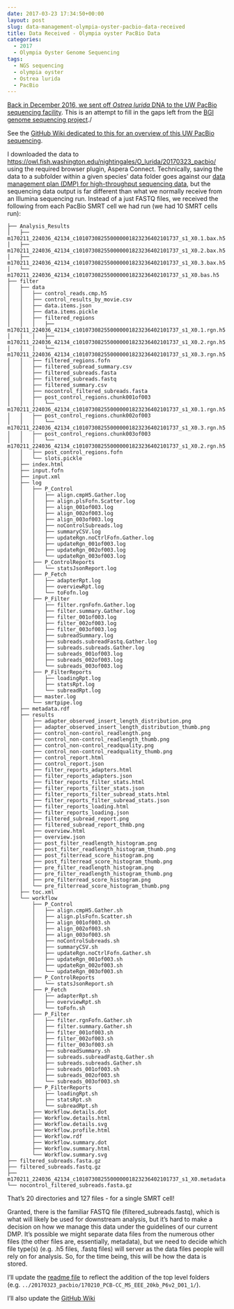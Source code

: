 ```yaml
---
date: 2017-03-23 17:34:50+00:00
layout: post
slug: data-management-olympia-oyster-pacbio-data-received
title: Data Received - Olympia oyster PacBio Data
categories:
  - 2017
  - Olympia Oyster Genome Sequencing
tags:
  - NGS sequencing
  - olympia oyster
  - Ostrea lurida
  - PacBio
---
```


[Back in December 2016, we sent off _Ostrea lurida_ DNA to the UW PacBio sequencing facility](https://robertslab.github.io/sams-notebook/posts/2016-12-19-sample-submission-ostrea-lurida-gdna-for-pacbio-sequencing/). This is an attempt to fill in the gaps left from the [BGI genome sequencing project](https://github.com/RobertsLab/project-olympia.oyster-genomic/wiki/Genome-sequencing-September-2015)./

See the [GitHub Wiki dedicated to this for an overview of this UW PacBio sequencing](https://github.com/RobertsLab/project-olympia.oyster-genomic/wiki/Genome-sequencing-December-2016-(UW-PacBio)).

I downloaded the data to [https://owl.fish.washington.edu/nightingales/O_lurida/20170323_pacbio/](http://owl.fish.washington.edu/nightingales/O_lurida/20170323_pacbio/) using the required browser plugin, Aspera Connect. Technically, saving the data to a subfolder within a given species' data folder goes against our [data management plan (DMP) for high-throughput sequencing data](https://github.com/sr320/LabDocs/wiki/Data-Management#ngs-data-management-plan), but the sequencing data output is far different than what we normally receive from an Illumina sequencing run. Instead of a just FASTQ files, we received the following from each PacBio SMRT cell we had run (we had 10 SMRT cells run):

```
├── Analysis_Results
│   ├── m170211_224036_42134_c101073082550000001823236402101737_s1_X0.1.bax.h5
│   ├── m170211_224036_42134_c101073082550000001823236402101737_s1_X0.2.bax.h5
│   ├── m170211_224036_42134_c101073082550000001823236402101737_s1_X0.3.bax.h5
│   └── m170211_224036_42134_c101073082550000001823236402101737_s1_X0.bas.h5
├── filter
│   ├── data
│   │   ├── control_reads.cmp.h5
│   │   ├── control_results_by_movie.csv
│   │   ├── data.items.json
│   │   ├── data.items.pickle
│   │   ├── filtered_regions
│   │   │   ├── m170211_224036_42134_c101073082550000001823236402101737_s1_X0.1.rgn.h5
│   │   │   ├── m170211_224036_42134_c101073082550000001823236402101737_s1_X0.2.rgn.h5
│   │   │   └── m170211_224036_42134_c101073082550000001823236402101737_s1_X0.3.rgn.h5
│   │   ├── filtered_regions.fofn
│   │   ├── filtered_subread_summary.csv
│   │   ├── filtered_subreads.fasta
│   │   ├── filtered_subreads.fastq
│   │   ├── filtered_summary.csv
│   │   ├── nocontrol_filtered_subreads.fasta
│   │   ├── post_control_regions.chunk001of003
│   │   │   └── m170211_224036_42134_c101073082550000001823236402101737_s1_X0.1.rgn.h5
│   │   ├── post_control_regions.chunk002of003
│   │   │   └── m170211_224036_42134_c101073082550000001823236402101737_s1_X0.3.rgn.h5
│   │   ├── post_control_regions.chunk003of003
│   │   │   └── m170211_224036_42134_c101073082550000001823236402101737_s1_X0.2.rgn.h5
│   │   ├── post_control_regions.fofn
│   │   └── slots.pickle
│   ├── index.html
│   ├── input.fofn
│   ├── input.xml
│   ├── log
│   │   ├── P_Control
│   │   │   ├── align.cmpH5.Gather.log
│   │   │   ├── align.plsFofn.Scatter.log
│   │   │   ├── align_001of003.log
│   │   │   ├── align_002of003.log
│   │   │   ├── align_003of003.log
│   │   │   ├── noControlSubreads.log
│   │   │   ├── summaryCSV.log
│   │   │   ├── updateRgn.noCtrlFofn.Gather.log
│   │   │   ├── updateRgn_001of003.log
│   │   │   ├── updateRgn_002of003.log
│   │   │   └── updateRgn_003of003.log
│   │   ├── P_ControlReports
│   │   │   └── statsJsonReport.log
│   │   ├── P_Fetch
│   │   │   ├── adapterRpt.log
│   │   │   ├── overviewRpt.log
│   │   │   └── toFofn.log
│   │   ├── P_Filter
│   │   │   ├── filter.rgnFofn.Gather.log
│   │   │   ├── filter.summary.Gather.log
│   │   │   ├── filter_001of003.log
│   │   │   ├── filter_002of003.log
│   │   │   ├── filter_003of003.log
│   │   │   ├── subreadSummary.log
│   │   │   ├── subreads.subreadFastq.Gather.log
│   │   │   ├── subreads.subreads.Gather.log
│   │   │   ├── subreads_001of003.log
│   │   │   ├── subreads_002of003.log
│   │   │   └── subreads_003of003.log
│   │   ├── P_FilterReports
│   │   │   ├── loadingRpt.log
│   │   │   ├── statsRpt.log
│   │   │   └── subreadRpt.log
│   │   ├── master.log
│   │   └── smrtpipe.log
│   ├── metadata.rdf
│   ├── results
│   │   ├── adapter_observed_insert_length_distribution.png
│   │   ├── adapter_observed_insert_length_distribution_thumb.png
│   │   ├── control_non-control_readlength.png
│   │   ├── control_non-control_readlength_thumb.png
│   │   ├── control_non-control_readquality.png
│   │   ├── control_non-control_readquality_thumb.png
│   │   ├── control_report.html
│   │   ├── control_report.json
│   │   ├── filter_reports_adapters.html
│   │   ├── filter_reports_adapters.json
│   │   ├── filter_reports_filter_stats.html
│   │   ├── filter_reports_filter_stats.json
│   │   ├── filter_reports_filter_subread_stats.html
│   │   ├── filter_reports_filter_subread_stats.json
│   │   ├── filter_reports_loading.html
│   │   ├── filter_reports_loading.json
│   │   ├── filtered_subread_report.png
│   │   ├── filtered_subread_report_thmb.png
│   │   ├── overview.html
│   │   ├── overview.json
│   │   ├── post_filter_readlength_histogram.png
│   │   ├── post_filter_readlength_histogram_thumb.png
│   │   ├── post_filterread_score_histogram.png
│   │   ├── post_filterread_score_histogram_thumb.png
│   │   ├── pre_filter_readlength_histogram.png
│   │   ├── pre_filter_readlength_histogram_thumb.png
│   │   ├── pre_filterread_score_histogram.png
│   │   └── pre_filterread_score_histogram_thumb.png
│   ├── toc.xml
│   └── workflow
│       ├── P_Control
│       │   ├── align.cmpH5.Gather.sh
│       │   ├── align.plsFofn.Scatter.sh
│       │   ├── align_001of003.sh
│       │   ├── align_002of003.sh
│       │   ├── align_003of003.sh
│       │   ├── noControlSubreads.sh
│       │   ├── summaryCSV.sh
│       │   ├── updateRgn.noCtrlFofn.Gather.sh
│       │   ├── updateRgn_001of003.sh
│       │   ├── updateRgn_002of003.sh
│       │   └── updateRgn_003of003.sh
│       ├── P_ControlReports
│       │   └── statsJsonReport.sh
│       ├── P_Fetch
│       │   ├── adapterRpt.sh
│       │   ├── overviewRpt.sh
│       │   └── toFofn.sh
│       ├── P_Filter
│       │   ├── filter.rgnFofn.Gather.sh
│       │   ├── filter.summary.Gather.sh
│       │   ├── filter_001of003.sh
│       │   ├── filter_002of003.sh
│       │   ├── filter_003of003.sh
│       │   ├── subreadSummary.sh
│       │   ├── subreads.subreadFastq.Gather.sh
│       │   ├── subreads.subreads.Gather.sh
│       │   ├── subreads_001of003.sh
│       │   ├── subreads_002of003.sh
│       │   └── subreads_003of003.sh
│       ├── P_FilterReports
│       │   ├── loadingRpt.sh
│       │   ├── statsRpt.sh
│       │   └── subreadRpt.sh
│       ├── Workflow.details.dot
│       ├── Workflow.details.html
│       ├── Workflow.details.svg
│       ├── Workflow.profile.html
│       ├── Workflow.rdf
│       ├── Workflow.summary.dot
│       ├── Workflow.summary.html
│       └── Workflow.summary.svg
├── filtered_subreads.fasta.gz
├── filtered_subreads.fastq.gz
├── m170211_224036_42134_c101073082550000001823236402101737_s1_X0.metadata.xml
└── nocontrol_filtered_subreads.fasta.gz
```

That's 20 directories and 127 files - for a single SMRT cell!

Granted, there is the familiar FASTQ file (filtered_subreads.fastq), which is what will likely be used for downstream analysis, but it's hard to make a decision on how we manage this data under the guidelines of our current DMP. It's possible we might separate data files from the numerous other files (the other files are, essentially, metadata), but we need to decide which file type(s) (e.g. .h5 files, .fastq files) will server as the data files people will rely on for analysis. So, for the time being, this will be how the data is stored.

I'll update the [readme file](https://owl.fish.washington.edu/nightingales/O_lurida/readme.md) to reflect the addition of the top level folders (e.g. `../20170323_pacbio/170210_PCB-CC_MS_EEE_20kb_P6v2_D01_1/`).

I'll also update the [GitHub Wiki](https://github.com/RobertsLab/project-olympia.oyster-genomic/wiki/Genome-sequencing-December-2016-(UW-PacBio))
